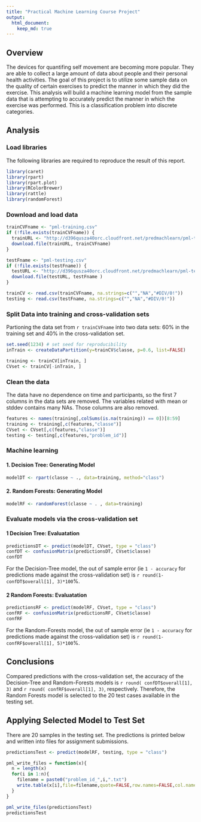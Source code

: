 ```yaml
---
title: "Practical Machine Learning Course Project"
output: 
  html_document:
    keep_md: true
---
```



## Overview
The devices for quantifing self movement are becoming more popular. They are able to collect a large amount of data about people and their personal health activities. The goal of this project is to utilize some sample data on the quality of certain exercises to predict the manner in which they did the exercise. This analysis will build a machine learning model from the sample data that is attempting to accurately predict the manner in which the exercise was performed. This is a classification problem into discrete categories.

## Analysis

### Load libraries
The following libraries are required to reproduce the result of this report.
```r
library(caret)
library(rpart)
library(rpart.plot)
library(RColorBrewer)
library(rattle)
library(randomForest)
```

### Download and load data
```r
trainCVFname <- "pml-training.csv"
if (!file.exists(trainCVFname)) {
  trainURL <- "http://d396qusza40orc.cloudfront.net/predmachlearn/pml-training.csv"
  download.file(trainURL, trainCVFname)
}

testFname <- "pml-testing.csv"
if (!file.exists(testFname)) {
  testURL <- "http://d396qusza40orc.cloudfront.net/predmachlearn/pml-testing.csv"
  download.file(testURL, testFname )
}

trainCV <- read.csv(trainCVFname, na.strings=c("","NA","#DIV/0!"))
testing <- read.csv(testFname, na.strings=c("","NA","#DIV/0!"))
```

### Split Data into training and cross-validation sets
Partioning the data set from `r trainCVFname` into two data sets: 60% in the training set and 40% in the cross-validation set.
```r
set.seed(1234) # set seed for reproducibility
inTrain <- createDataPartition(y=trainCV$classe, p=0.6, list=FALSE)

training <- trainCV[inTrain, ]
CVset <- trainCV[-inTrain, ]
```

### Clean the data
The data have no dependence on time and participants, so the first 7 columns in the data sets are removed. The variables related with mean or stddev contains many NAs. Those columns are also removed.
```r
features <- names(training[,colSums(is.na(training)) == 0])[8:59]
training <- training[,c(features,"classe")]
CVset <- CVset[,c(features,"classe")]
testing <- testing[,c(features,"problem_id")]
```


### Machine learning
#### 1. Decision Tree: Generating Model

```r
modelDT <- rpart(classe ~ ., data=training, method="class")
```

#### 2. Random Forests: Generating Model

```r
modelRF <- randomForest(classe ~ . , data=training)
```

### Evaluate models via the cross-validation set
#### 1 Decision Tree: Evaluatation

```r
predictionsDT <- predict(modelDT, CVset, type = "class")
confDT <- confusionMatrix(predictionsDT, CVset$classe)
confDT 
```
For the Decision-Tree model, the out of sample error (ie `1 - accuracy` for predictions made against the cross-validation set) is `r round(1-confDT$overall[1], 3)*100`\%.


#### 2 Random Forests: Evaluatation

```r
predictionsRF <- predict(modelRF, CVset, type = "class")
confRF <- confusionMatrix(predictionsRF, CVset$classe)
confRF
```
For the Random-Forests model, the out of sample error (ie `1 - accuracy` for predictions made against the cross-validation set) is `r round(1-confRF$overall[1], 5)*100`\%.


## Conclusions
Compared predictions with the cross-validation set, the accuracy of the Decision-Tree and Random-Forests models is `r round( confDT$overall[1], 3)` and `r round( confRF$overall[1], 3)`, respectively. Therefore, the Random Forests model is selected to the 20 test cases available in the testing set.

## Applying Selected Model to Test Set
There are 20 samples in the testing set. The predictions is printed below and written into files for assignment submissions.

```r
predictionsTest <- predict(modelRF, testing, type = "class")

pml_write_files = function(x){
  n = length(x)
  for(i in 1:n){
    filename = paste0("problem_id_",i,".txt")
    write.table(x[i],file=filename,quote=FALSE,row.names=FALSE,col.names=FALSE)
  }
}

pml_write_files(predictionsTest)
predictionsTest
```
